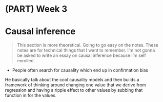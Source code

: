 # (PART) Week 3 {-}

# Causal inference

> This section is more theoretical. Going to go easy on the notes. These notes
> are for technical things that I want to remember. I'm not gonna be asked to
> write an essay on causal inference because I'm self enrolled.

- People often search for causality which end up in confirmation bias

He basically talk about the cool causality models and then builds a framework
of thinking around changing one value that we derive from regression and having
a ripple effect to other values by subbing that function in for the values.

